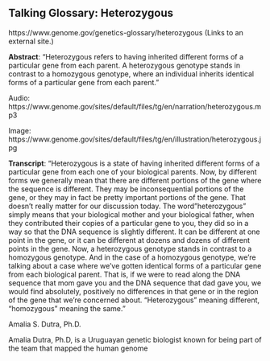 ##  Talking Glossary: Heterozygous

https://www.genome.gov/genetics-glossary/heterozygous (Links to an external site.)

**Abstract**: "Heterozygous refers to having inherited different forms of a particular gene from each parent. A heterozygous genotype stands in contrast to a homozygous genotype, where an individual inherits identical forms of a particular gene from each parent."

Audio: https://www.genome.gov/sites/default/files/tg/en/narration/heterozygous.mp3

Image: https://www.genome.gov/sites/default/files/tg/en/illustration/heterozygous.jpg

**Transcript**: "Heterozygous is a state of having inherited different forms of a particular gene from each one of your biological parents. Now, by different forms we generally mean that there are different portions of the gene where the sequence is different. They may be inconsequential portions of the gene, or they may in fact be pretty important portions of the gene. That doesn't really matter for our discussion today. The word "heterozygous" simply means that your biological mother and your biological father, when they contributed their copies of a particular gene to you, they did so in a way so that the DNA sequence is slightly different. It can be different at one point in the gene, or it can be different at dozens and dozens of different points in the gene. Now, a heterozygous genotype stands in contrast to a homozygous genotype. And in the case of a homozygous genotype, we're talking about a case where we've gotten identical forms of a particular gene from each biological parent. That is, if we were to read along the DNA sequence that mom gave you and the DNA sequence that dad gave you, we would find absolutely, positively no differences in that gene or in the region of the gene that we're concerned about. "Heterozygous" meaning different, "homozygous" meaning the same."

Amalia S. Dutra, Ph.D.


Amalia Dutra, Ph.D, is a Uruguayan genetic biologist known for being part of the team that mapped the human genome

